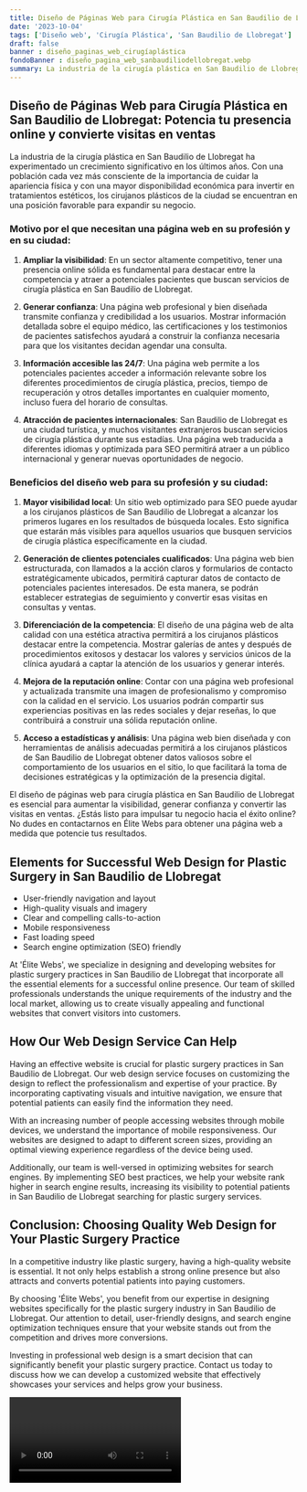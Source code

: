 ```yaml
---
title: Diseño de Páginas Web para Cirugía Plástica en San Baudilio de Llobregat
date: '2023-10-04'
tags: ['Diseño web', 'Cirugía Plástica', 'San Baudilio de Llobregat']
draft: false
banner : diseño_paginas_web_cirugíaplástica
fondoBanner : diseño_pagina_web_sanbaudiliodellobregat.webp
summary: La industria de la cirugía plástica en San Baudilio de Llobregat ha experimentado un crecimiento significativo en los últimos años. Con una población cada vez más consciente de la importancia de cuidar la apariencia física y con una mayor disponibilidad económica para invertir en tratamientos estéticos, los cirujanos plásticos de la ciudad se encuentran en una posición favorable para expandir su negocio.
---
```


## Diseño de Páginas Web para Cirugía Plástica en San Baudilio de Llobregat: Potencia tu presencia online y convierte visitas en ventas

La industria de la cirugía plástica en San Baudilio de Llobregat ha experimentado un crecimiento significativo en los últimos años. Con una población cada vez más consciente de la importancia de cuidar la apariencia física y con una mayor disponibilidad económica para invertir en tratamientos estéticos, los cirujanos plásticos de la ciudad se encuentran en una posición favorable para expandir su negocio.

### Motivo por el que necesitan una página web en su profesión y en su ciudad:

1. **Ampliar la visibilidad**: En un sector altamente competitivo, tener una presencia online sólida es fundamental para destacar entre la competencia y atraer a potenciales pacientes que buscan servicios de cirugía plástica en San Baudilio de Llobregat.

2. **Generar confianza**: Una página web profesional y bien diseñada transmite confianza y credibilidad a los usuarios. Mostrar información detallada sobre el equipo médico, las certificaciones y los testimonios de pacientes satisfechos ayudará a construir la confianza necesaria para que los visitantes decidan agendar una consulta.

3. **Información accesible las 24/7**: Una página web permite a los potenciales pacientes acceder a información relevante sobre los diferentes procedimientos de cirugía plástica, precios, tiempo de recuperación y otros detalles importantes en cualquier momento, incluso fuera del horario de consultas.

4. **Atracción de pacientes internacionales**: San Baudilio de Llobregat es una ciudad turística, y muchos visitantes extranjeros buscan servicios de cirugía plástica durante sus estadías. Una página web traducida a diferentes idiomas y optimizada para SEO permitirá atraer a un público internacional y generar nuevas oportunidades de negocio.

### Beneficios del diseño web para su profesión y su ciudad:

1. **Mayor visibilidad local**: Un sitio web optimizado para SEO puede ayudar a los cirujanos plásticos de San Baudilio de Llobregat a alcanzar los primeros lugares en los resultados de búsqueda locales. Esto significa que estarán más visibles para aquellos usuarios que busquen servicios de cirugía plástica específicamente en la ciudad.

2. **Generación de clientes potenciales cualificados**: Una página web bien estructurada, con llamados a la acción claros y formularios de contacto estratégicamente ubicados, permitirá capturar datos de contacto de potenciales pacientes interesados. De esta manera, se podrán establecer estrategias de seguimiento y convertir esas visitas en consultas y ventas.

3. **Diferenciación de la competencia**: El diseño de una página web de alta calidad con una estética atractiva permitirá a los cirujanos plásticos destacar entre la competencia. Mostrar galerías de antes y después de procedimientos exitosos y destacar los valores y servicios únicos de la clínica ayudará a captar la atención de los usuarios y generar interés.

4. **Mejora de la reputación online**: Contar con una página web profesional y actualizada transmite una imagen de profesionalismo y compromiso con la calidad en el servicio. Los usuarios podrán compartir sus experiencias positivas en las redes sociales y dejar reseñas, lo que contribuirá a construir una sólida reputación online.

5. **Acceso a estadísticas y análisis**: Una página web bien diseñada y con herramientas de análisis adecuadas permitirá a los cirujanos plásticos de San Baudilio de Llobregat obtener datos valiosos sobre el comportamiento de los usuarios en el sitio, lo que facilitará la toma de decisiones estratégicas y la optimización de la presencia digital. 

El diseño de páginas web para cirugía plástica en San Baudilio de Llobregat es esencial para aumentar la visibilidad, generar confianza y convertir las visitas en ventas. ¿Estás listo para impulsar tu negocio hacia el éxito online? No dudes en contactarnos en Élite Webs para obtener una página web a medida que potencie tus resultados.

<GifSeo />

<Cta />

## Elements for Successful Web Design for Plastic Surgery in San Baudilio de Llobregat

- User-friendly navigation and layout
- High-quality visuals and imagery
- Clear and compelling calls-to-action
- Mobile responsiveness
- Fast loading speed
- Search engine optimization (SEO) friendly

At 'Élite Webs', we specialize in designing and developing websites for plastic surgery practices in San Baudilio de Llobregat that incorporate all the essential elements for a successful online presence. Our team of skilled professionals understands the unique requirements of the industry and the local market, allowing us to create visually appealing and functional websites that convert visitors into customers.

## How Our Web Design Service Can Help

Having an effective website is crucial for plastic surgery practices in San Baudilio de Llobregat. Our web design service focuses on customizing the design to reflect the professionalism and expertise of your practice. By incorporating captivating visuals and intuitive navigation, we ensure that potential patients can easily find the information they need.

With an increasing number of people accessing websites through mobile devices, we understand the importance of mobile responsiveness. Our websites are designed to adapt to different screen sizes, providing an optimal viewing experience regardless of the device being used.

Additionally, our team is well-versed in optimizing websites for search engines. By implementing SEO best practices, we help your website rank higher in search engine results, increasing its visibility to potential patients in San Baudilio de Llobregat searching for plastic surgery services.

## Conclusion: Choosing Quality Web Design for Your Plastic Surgery Practice

In a competitive industry like plastic surgery, having a high-quality website is essential. It not only helps establish a strong online presence but also attracts and converts potential patients into paying customers.

By choosing 'Élite Webs', you benefit from our expertise in designing websites specifically for the plastic surgery industry in San Baudilio de Llobregat. Our attention to detail, user-friendly designs, and search engine optimization techniques ensure that your website stands out from the competition and drives more conversions.

Investing in professional web design is a smart decision that can significantly benefit your plastic surgery practice. Contact us today to discuss how we can develop a customized website that effectively showcases your services and helps grow your business.

<Video />

<CtaBot job='Cirugía Plástica' city='San Baudilio de Llobregat'/>

<Gmaps query='San Baudilio de Llobregat+españa+maps' />